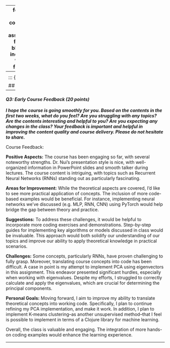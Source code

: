 
---
format:
  html: {toc: true, toc-depth: 3, theme: cosmo, number-sections: false, output-file: assignments.hw1.q3.html}
fontsize: 0.9em
code-block-background: true
include-in-header: {text: '<link rel = "icon" href = "data:," />'}
toc-title-numbers: false
number-depth: 0

---
<style></style><style>.printedClojure .sourceCode {
  background-color: transparent;
  border-style: none;
}
</style><style>.clay-limit-image-width .clay-image {max-width: 100%}
.clay-side-by-side .sourceCode {margin: 0}
.clay-side-by-side {margin: 1em 0}
</style>
<script src="assignments.hw1.q3_files/md-default0.js" type="text/javascript"></script><script src="assignments.hw1.q3_files/md-default1.js" type="text/javascript"></script>

::: {.sourceClojure}
```clojure
(ns assignments.hw1.q3
  (:require
   [assignments.hw1.utils :refer :all]
   [tablecloth.api :as tc]
   [fastmath.core :as m]
   [fastmath.stats :as s]))
```
:::


## Question 3
---

#### *Q3: Early Course Feedback (20 points)*

***I hope the course is going smoothly for you. Based on the contents in the first two weeks, what do you feel? Are you struggling with any topics? Are the contents interesting and helpful to you? Are you expecting any changes in the class? Your feedback is important and helpful in improving the content quality and course delivery. Please do not hesitate to share.***

Course Feedback:

**Positive Aspects:**
The course has been engaging so far, with several noteworthy strengths. Dr. Nui's presentation style is nice, with well-organized information in PowerPoint slides and smooth talker during lectures. The course content is intriguing, with topics such as Recurrent Neural Networks (RNNs) standing out as particularly fascinating.

**Areas for Improvement:**
While the theoretical aspects are covered, I'd like to see more practical application of concepts. The inclusion of more code-based examples would be beneficial. For instance, implementing neural networks we've discussed (e.g. MLP, RNN, CNN) using PyTorch would help bridge the gap between theory and practice.
     
**Suggestions:**
To address these challenges, it would be helpful to incorporate more coding exercises and demonstrations. Step-by-step guides for implementing key algorithms or models discussed in class would be invaluable. This approach would both solidify our understanding of our topics and improve our ability to apply theoretical knowledge in practical scenarios.

**Challenges:**
Some concepts, particularly RNNs, have proven challenging to fully grasp. Moreover, translating course concepts into code has been difficult. A case in point is my attempt to implement PCA using eigenvectors in this assignment. This endeavor presented significant hurdles, especially when working with eigenvalues. Despite my efforts, I struggled to correctly calculate and apply the eigenvalues, which are crucial for determining the principal components.

**Personal Goals:**
Moving forward, I aim to improve my ability to translate theoretical concepts into working code. Specifically, I plan to continue refining my PCA implementation, and make it work. In addition, I plan to implement K-means clustering--as another unsupervised method--that I feel is possible to implement in terms of a Clojure library for machine learning.

Overall, the class is valuable and engaging. The integration of more hands-on coding examples would enhance the learning experience.


```{=html}
<div style="background-color:grey;height:2px;width:100%;"></div>
```



```{=html}
<div></div>
```
